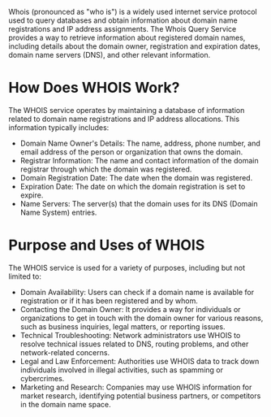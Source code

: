 Whois (pronounced as "who is") is a widely used internet service protocol used to query databases and obtain information about domain name registrations and IP address assignments. The Whois Query Service provides a way to retrieve information about registered domain names, including details about the domain owner, registration and expiration dates, domain name servers (DNS), and other relevant information.

# How Does WHOIS Work?
The WHOIS service operates by maintaining a database of information related to domain name registrations and IP address allocations. This information typically includes:

- Domain Name Owner's Details: The name, address, phone number, and email address of the person or organization that owns the domain.
- Registrar Information: The name and contact information of the domain registrar through which the domain was registered.
- Domain Registration Date: The date when the domain was registered.
- Expiration Date: The date on which the domain registration is set to expire.
- Name Servers: The server(s) that the domain uses for its DNS (Domain Name System) entries.

# Purpose and Uses of WHOIS
The WHOIS service is used for a variety of purposes, including but not limited to:

- Domain Availability: Users can check if a domain name is available for registration or if it has been registered and by whom.
- Contacting the Domain Owner: It provides a way for individuals or organizations to get in touch with the domain owner for various reasons, such as business inquiries, legal matters, or reporting issues.
- Technical Troubleshooting: Network administrators use WHOIS to resolve technical issues related to DNS, routing problems, and other network-related concerns.
- Legal and Law Enforcement: Authorities use WHOIS data to track down individuals involved in illegal activities, such as spamming or cybercrimes.
- Marketing and Research: Companies may use WHOIS information for market research, identifying potential business partners, or competitors in the domain name space.
